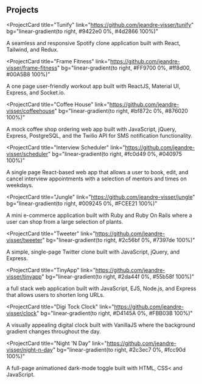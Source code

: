 ## Projects

<ProjectCard
  title="Tunify"
  link="https://github.com/jeandre-visser/tunify"
  bg="linear-gradient(to right, #9422e0 0%, #4d2866 100%)"
>
  A seamless and responsive Spotify clone application built with React, Tailwind, and Redux.
</ProjectCard>

<ProjectCard
  title="Frame Fitness"
  link="https://github.com/jeandre-visser/frame-fitness"
  bg="linear-gradient(to right, #FF9700 0%, #ff8d00, #00A5B8 100%)"
>
  A one page user-friendly workout app built with ReactJS, Material UI, Express, and Socket.io.
</ProjectCard>

<ProjectCard
  title="Coffee House"
  link="https://github.com/jeandre-visser/coffeehouse"
  bg="linear-gradient(to right, #bf872c 0%, #876020 100%)"
>
  A mock coffee shop ordering web app built with JavaScript, jQuery, Express, PostgreSQL, and the Twilio API for SMS notification functionality.
</ProjectCard>

<ProjectCard
  title="Interview Scheduler"
  link="https://github.com/jeandre-visser/scheduler"
  bg="linear-gradient(to right, #fc0d49 0%, #040975 100%)"
>
  A single page React-based web app that allows a user to book, edit, and cancel interview appointments with a selection of mentors and times on weekdays.
</ProjectCard>

<ProjectCard
  title="Jungle"
  link="https://github.com/jeandre-visser/jungle"
  bg="linear-gradient(to right, #009245 0%, #FCEE21 100%)"
>
  A mini e-commerce application built with Ruby and Ruby On Rails where a user can shop from a large selection of plants.
</ProjectCard>

<ProjectCard
  title="Tweeter"
  link="https://github.com/jeandre-visser/tweeter"
  bg="linear-gradient(to right, #2c56bf 0%, #7397de 100%)"
>
 A simple, single-page Twitter clone built with JavaScript, jQuery, and Express.
</ProjectCard>

<ProjectCard
  title="TinyApp"
  link="https://github.com/jeandre-visser/tinyapp"
  bg="linear-gradient(to right, #2da44f 0%, #55b58f 100%)"
>
 a full stack web application built with JavaScript, EJS, Node.js, and Express that allows users to shorten long URLs.
</ProjectCard>

<ProjectCard
  title="Digi Tock Clock"
  link="https://github.com/jeandre-visser/clock"
  bg="linear-gradient(to right, #D4145A 0%, #FBB03B 100%)"
>
 A visually appealing digital clock built with VanillaJS where the background gradient changes throughout the day.
</ProjectCard>

<ProjectCard
  title="Night 'N Day"
  link="https://github.com/jeandre-visser/night-n-day"
  bg="linear-gradient(to right, #2c3ec7 0%, #fcc90d 100%)"
>
 A full-page animationed dark-mode toggle built with HTML, CSS< and JavaScript. 
</ProjectCard>